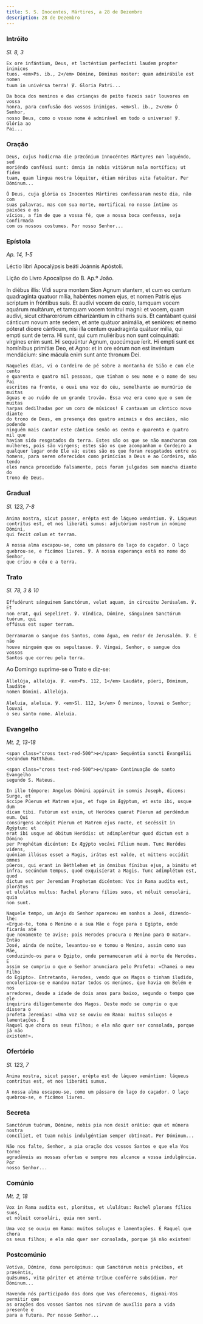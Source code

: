 ```yaml
---
title: S. S. Inocentes, Mártires, a 28 de Dezembro
description: 28 de Dezembro
---
```


### Intróito

<em>Sl. 8, 3</em>

<div class="side-by-side not-content">

    Ex ore infántium, Deus, et lacténtium perfecísti laudem propter inimicos
    tuos. <em>Ps. ib., 2</em> Dómine, Dóminus noster: quam admirábile est nomen
    tuum in univérsa terra! ℣. Gloria Patri...

    Da boca dos meninos e das crianças de peito fazeis sair louvores em vossa
    honra, para confusão dos vossos inimigos. <em>Sl. ib., 2</em> Ó Senhor,
    nosso Deus, como o vosso nome é admirável em todo o universo! ℣. Glória ao
    Pai...

</div>

### Oração

<div class="side-by-side not-content">

    Deus, cujus hodicrna die præcónium Innocéntes Mártyres non loquéndo, sed
    moriéndo conféssi sunt: ómnia in nobis vitiórum mala mortífica; ut fidem
    tuam, quam lingua nostra lóquitur, étiam móribus vita fateátur. Per
    Dóminum...

    Ó Deus, cuja glória os Inocentes Mártires confessaram neste dia, não com
    suas palavras, mas com sua morte, mortificai no nosso íntimo as paixões e os
    vícios, a fim de que a vossa fé, que a nossa boca confessa, seja Confirmada
    com os nossos costumes. Por nosso Senhor...

</div>

### Epístola

<em>Ap. 14, 1-5</em>

<div class="side-by-side not-content">

Léctio libri Apocalýpsis beáti Joánnis Apóstoli.</span>

Lição do Livro Apocalipse do B. Ap.º João.

  <span>
    In diébus illis: Vidi supra montem Sion Agnum stantem, et cum eo centum
    quadragínta quatuor mília, habéntes nomen ejus, et nomen Patris ejus
    scriptum in fróntibus suis. Et audívi vocem de cœlo, tamquam vocem aquárum
    multárum, et tamquam vocem tonítrui magni: et vocem, quam audívi, sicut
    citharœrórum citharizántium in cítharis suis. Et cantábant quasi cánticum
    novum ante sedem, et ante quátuor animália, et senióres: et nemo póterat
    dícere cánticum, nisi illa centum quadragínta quátuor mília, qui empti sunt
    de terra. Hi sunt, qui cum muliéribus non sunt coinquináti: vírgines enim
    sunt. Hi sequúntur Agnum, quocúmque íerit. Hi empti sunt ex homínibus
    primítiæ Deo, et Agno: et in ore eórum non est invéntum mendácium: sine
    mácula enim sunt ante thronum Dei.
 
    Naqueles dias, vi o Cordeiro de pé sobre a montanha de Sião e com ele cento
    e quarenta e quatro mil pessoas, que tinham o seu nome e o nome de seu Pai
    escritos na fronte, e ouvi uma voz do céu, semelhante ao murmúrio de muitas
    águas e ao ruído de um grande trovão. Essa voz era como que o som de muitas
    harpas dedilhadas por um coro de músicos! E cantavam um cântico novo diante
    do trono de Deus, em presença dos quatro animais e dos anciãos, não podendo
    ninguém mais cantar este cântico senão os cento e quarenta e quatro mil que
    haviam sido resgatados da terra. Estes são os que se não mancharam com
    mulheres, pois são virgens; estes são os que acompanham o Cordeiro a
    qualquer lugar onde Ele vá; estes são os que foram resgatados entre os
    homens, para serem oferecidos como primícias a Deus e ao Cordeiro, não tendo
    eles nunca procedido falsamente, pois foram julgados sem mancha diante do
    trono de Deus.

</div>

### Gradual

<em>Sl. 123, 7-8</em>

<div class="side-by-side not-content">

    Anima nostra, sicut passer, erépta est de láqueo venántium. ℣. Láqueus
    contrítus est, et nos liberáti sumus: adjutórium nostrum in nómine Dómini,
    qui fecit cœlum et terram.

    A nossa alma escapou-se, como um pássaro do laço do caçador. O laço
    quebrou-se, e ficámos livres. ℣. A nossa esperança está no nome do Senhor,
    que criou o céu e a terra.

</div>

### Trato

<em>Sl. 78, 3 & 10</em>

<div class="side-by-side not-content">

    Effudérunt sánguinem Sanctórum, velut aquam, in circuitu Jerúsalem. ℣. Et
    non erat, qui sepelíret. ℣. Víndica, Dómine, sánguinem Sanctórum tuórum, qui
    effúsus est super terram.

    Derramaram o sangue dos Santos, como água, em redor de Jerusalém. ℣. E não
    houve ninguém que os sepultasse. ℣. Vingai, Senhor, o sangue dos vossos
    Santos que correu pela terra.

</div>

<aside>Ao Domingo suprime-se o Trato e diz-se:</aside>

<div class="side-by-side not-content">

    Allelúja, allelúja. ℣. <em>Ps. 112, 1</em> Laudáte, púeri, Dóminum, laudáte
    nomen Dómini. Allelúja.

    Aleluia, aleluia. ℣. <em>Sl. 112, 1</em> Ó meninos, louvai o Senhor; louvai
    o seu santo nome. Aleluia.

</div>

### Evangelho

<em>Mt. 2, 13-18</em>

<div class="side-by-side not-content">

    <span class="cross text-red-500">✠</span> Sequéntia sancti Evangélii
    secúndum Matthǽum.

    <span class="cross text-red-500">✠</span> Continuação do santo Evangelho
    segundo S. Mateus.

    In illo témpore: Angelus Dómini appáruit in somnis Joseph, dicens: Surge, et
    áccipe Púerum et Matrem ejus, et fuge in Ægýptum, et esto ibi, usque dum
    dicam tibi. Futúrum est enim, ut Heródes quærat Púerum ad perdéndum eum. Qui
    consúrgens accépit Púerum et Matrem ejus nocte, et secéssit in Ægýptum: et
    erat ibi usque ad óbitum Heródis: ut adimplerétur quod dictum est a Dómino
    per Prophétam dicéntem: Ex Ægýpto vocávi Fílium meum. Tunc Heródes videns,
    quóniam illúsus esset a Magis, irátus est valde, et mittens occídit omnes
    púeros, qui erant in Béthlehem et in ómnibus fínibus ejus, a bimátu et
    infra, secúndum tempus, quod exquisíerat a Magis. Tunc adimplétum est, quod
    dictum est per Jeremíam Prophetam dicéntem: Vox in Rama audíta est, plorátus
    et ululátus multus: Rachel plorans fílios suos, et nóluit consolári, quia
    non sunt.

    Naquele tempo, um Anjo do Senhor apareceu em sonhos a José, dizendo-lhe:
    «Ergue-te, toma o Menino e a sua Mãe e foge para o Egipto, onde ficarás até
    que novamente te avise; pois Herodes procura o Menino para O matar». Então
    José, ainda de noite, levantou-se e tomou o Menino, assim como sua Mãe,
    conduzindo-os para o Egipto, onde permaneceram até à morte de Herodes. E
    assim se cumpriu o que o Senhor anunciara pelo Profeta: «Chamei o meu Filho
    do Egipto». Entretanto, Herodes, vendo que os Magos o tinham iludido,
    encolerizou-se e mandou matar todos os meninos, que havia em Belém e nos
    arredores, desde a idade de dois anos para baixo, segundo o tempo que ele
    inquirira diligentemente dos Magos. Deste modo se cumpriu o que dissera o
    profeta Jeremias: «Uma voz se ouviu em Rama: muitos soluços e lamentações. É
    Raquel que chora os seus filhos; e ela não quer ser consolada, porque já não
    existem!».

</div>

### Ofertório

<em>Sl. 123, 7</em>

<div class="side-by-side not-content">

    Anima nostra, sicut passer, erépta est de láqueo venántium: láqueus
    contrítus est, et nos liberáti sumus.

    A nossa alma escapou-se, como um pássaro do laço do caçador. O laço
    quebrou-se, e ficámos livres.

</div>

### Secreta

<div class="side-by-side not-content">

    Sanctórum tuórum, Dómine, nobis pia non desit orátio: quæ et múnera nostra
    concíliet, et tuam nobis indulgéntiam semper obtíneat. Per Dóminum...

    Não nos falte, Senhor, a pia oração dos vossos Santos e que ela Vos torne
    agradáveis as nossas ofertas e sempre nos alcance a vossa indulgência. Por
    nosso Senhor...

</div>

### Comúnio

<em>Mt. 2, 18</em>

<div class="side-by-side not-content">

    Vox in Rama audíta est, plorátus, et ululátus: Rachel plorans fílios suos,
    et nóluit consolári, quia non sunt.

    Uma voz se ouviu em Rama: muitos soluços e lamentações. É Raquel que chora
    os seus filhos; e ela não quer ser consolada, porque já não existem!

</div>

### Postcomúnio

<div class="side-by-side not-content">

    Votíva, Dómine, dona percépimus: quæ Sanctórum nobis précibus, et præséntis,
    quǽsumus, vitæ páriter et ætérnæ tríbue conférre subsídium. Per Dóminum...

    Havendo nós participado dos dons que Vos oferecemos, dignai-Vos permitir que
    as orações dos vossos Santos nos sirvam de auxílio para a vida presente e
    para a futura. Por nosso Senhor...

</div>
